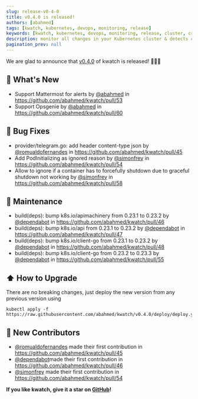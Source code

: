 ```yaml
---
slug: release-v0-4-0
title: v0.4.0 is released!
authors: [abahmed]
tags: [kwatch, kubernetes, devops, monitoring, release]
keywords: [kwatch, kubernetes, devops, monitoring, release, cluster, crash, v0.4.0]
description: monitor all changes in your Kubernetes cluster & detects crashes in your running apps in real time
pagination_prev: null
---
```


We are glad to announce that [v0.4.0](https://github.com/abahmed/kwatch/releases/tag/v0.4.0) of kwatch is released! :tada::tada::tada:
<!--truncate-->

## 🚀 What's New
* Support Mattermost for alerts by [@abahmed](https://github.com/abahmed) in https://github.com/abahmed/kwatch/pull/53
* Support Opsgenie by [@abahmed](https://github.com/abahmed) in https://github.com/abahmed/kwatch/pull/60

## 🐛 Bug Fixes
* provider/telegram.go: add header content-type json by [@romualdofernandes](https://github.com/romualdofernandes) in https://github.com/abahmed/kwatch/pull/45
* Add PodInitializing as ignored reason by [@simonfrey](https://github.com/simonfrey) in https://github.com/abahmed/kwatch/pull/54
* Allow to ignore if a container has to forcefully shutdown due to graceful shutdown not working by [@simonfrey](https://github.com/simonfrey) in https://github.com/abahmed/kwatch/pull/58

## 🧰 Maintenance
* build(deps): bump k8s.io/apimachinery from 0.23.1 to 0.23.2 by [@dependabot](https://github.com/dependabot) in https://github.com/abahmed/kwatch/pull/46
* build(deps): bump k8s.io/api from 0.23.1 to 0.23.2 by [@dependabot](https://github.com/dependabot) in https://github.com/abahmed/kwatch/pull/47
* build(deps): bump k8s.io/client-go from 0.23.1 to 0.23.2 by [@dependabot](https://github.com/dependabot) in https://github.com/abahmed/kwatch/pull/48
* build(deps): bump k8s.io/client-go from 0.23.2 to 0.23.3 by [@dependabot](https://github.com/dependabot) in https://github.com/abahmed/kwatch/pull/55

## ⬆️ How to Upgrade

There are no breaking changes, just deploy the new version from any previous version using

```shell
kubectl apply -f https://raw.githubusercontent.com/abahmed/kwatch/v0.4.0/deploy/deploy.yaml
```

## 🌟 New Contributors

* [@romualdofernandes](https://github.com/romualdofernandes) made their first contribution in https://github.com/abahmed/kwatch/pull/45
* [@dependabot](https://github.com/dependabot)made their first contribution in https://github.com/abahmed/kwatch/pull/46
* [@simonfrey](https://github.com/simonfrey) made their first contribution in https://github.com/abahmed/kwatch/pull/54


**If you like kwatch, give it a star on [GitHub](https://github.com/abahmed/kwatch)!**